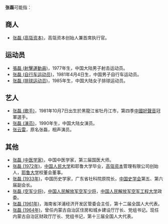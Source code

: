 '''张磊'''可能指：
== 商人 ==
*[[张磊_(高瓴资本)|张磊 (高瓴资本)]]，高瓴资本创始人兼首席执行官。

== 运动员 ==
* [[張磊_(射擊運動員)|張磊 (射擊運動員)]]，1977年生，中国大陆男子射击运动员。
* [[张磊_(自行车运动员)|张磊 (自行车运动员)]]，1981年4月4日生，中国男子自行车运动员。
* [[张磊_(排球运动员)|张磊 (排球运动员)]]，1985年生，中国大陆女子排球运动员。

== 艺人 ==
* [[张磊_(歌手)|张磊 (歌手)]]，1981年10月7日出生於黑龍江省牡丹江市，第四季[[中國好聲音|中國好聲音]]冠軍選手。
* [[张磊_(演员)|张磊 (演员)]]，1990年生，中国大陆女演员。
* [[张云雷|张云雷]]，原名张磊，相声演员。

== 其他 ==
* [[张磊_(中医学家)|张磊 (中医学家)]]，中国中医学家，第三届国医大师。
* [[张磊_(1972年)|张磊 (1972年)]]，[[中国人民大学|中国人民大学]]和耶鲁大学毕业，[[高瓴资本|高瓴资本]]管理有限公司创始人，[[耶鲁大学|耶鲁大学]]校董会董事。
*[[张磊_(1933年)|张磊 (1933年)]]，中国历史学家，广东省社科院原院长，[[中国史学会|中国史学会]]第五、第六届副会长。
* [[张磊_(空军少将)|张磊 (空军少将)]]，[[中国人民解放军少将|中国人民解放军空军少将]]，[[中国人民解放军空军工程大学|中国人民解放军空军工程大学]]政委。
* [[张磊_(1961年)|张磊 (1961年)]]，海南省洋浦经济开发区管委会主任，第十二届全国人大代表。
* [[张磊_(1964年)|张磊 (1964年)]]，曾任内蒙古自治区住房和城乡建设厅厅长、党组书记。现任内蒙古自治区财政厅厅长、党组书记，第十三届全国人大代表。

{{消歧义|L磊|cat=二字张姓人名消歧义}}